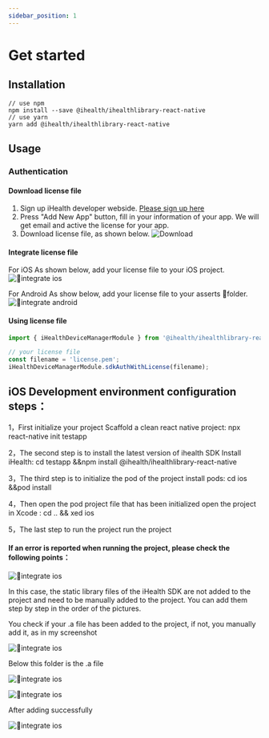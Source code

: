 ```yaml
---
sidebar_position: 1
---
```


# Get started

## Installation

```shell
// use npm
npm install --save @ihealth/ihealthlibrary-react-native
// use yarn
yarn add @ihealth/ihealthlibrary-react-native
```

## Usage

### Authentication

#### Download license file

1. Sign up iHealth developer webside. [Please sign up here](https://dev.ihealthlabs.com)
2. Press "Add New App" button, fill in your information of your app. We will get email and active the license for your app.
3. Download license file, as shown below.
![Download](/doc_ready_5.png)

#### Integrate license file

For iOS
As shown below, add your license file to your iOS project.
![integrate ios](/guide_ios_1.png)

For Android
As show below, add your license file to your asserts folder.
![integrate android](/guide_android_1.png)

#### Using license file

```js
import { iHealthDeviceManagerModule } from '@ihealth/ihealthlibrary-react-native';

// your license file
const filename = 'license.pem';
iHealthDeviceManagerModule.sdkAuthWithLicense(filename);
```

## iOS Development environment configuration steps：

1，First initialize your project
Scaffold a clean react native project: npx react-native init testapp

2，The second step is to install the latest version of ihealth SDK
Install iHealth: cd testapp &&npm install @ihealth/ihealthlibrary-react-native

3，The third step is to initialize the pod of the project
install pods: cd ios &&pod install

4，Then open the pod project file that has been initialized
 open the project in Xcode : cd .. && xed ios

5，The last step to run the project
 run the project

 #### If an error is reported when running the project, please check the following points：

![integrate ios](/RN_ios_1.png)


In this case, the static library files of the iHealth SDK are not added to the project and need to be manually added to the project. You can add them step by step in the order of the pictures.

You check if your .a file has been added to the project, if not, you manually add it, as in my screenshot

![integrate ios](/RN_ios_2.png)

Below this folder is the .a file

![integrate ios](/RN_ios_3.png)

![integrate ios](/RN_ios_4.png)

After adding successfully


![integrate ios](/RN_ios_5.png)